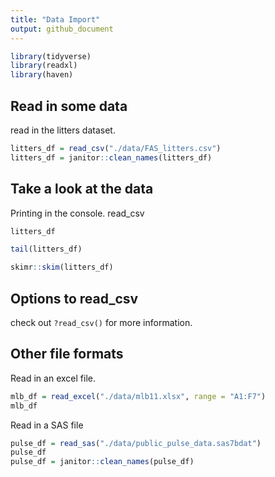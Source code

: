 ```yaml
---
title: "Data Import"
output: github_document
---
```



```r
library(tidyverse)
library(readxl)
library(haven)
```

## Read in some data

read in the litters dataset. 

```r
litters_df = read_csv("./data/FAS_litters.csv")
litters_df = janitor::clean_names(litters_df)
```

## Take a look at the data

Printing in the console. 
read_csv
```r
litters_df
```

```r
tail(litters_df)
```

```r
skimr::skim(litters_df)
```


## Options to read_csv

check out `?read_csv()` for more information. 

## Other file formats

Read in an excel file. 

```r
mlb_df = read_excel("./data/mlb11.xlsx", range = "A1:F7")
mlb_df
```

Read in a SAS file 

```r
pulse_df = read_sas("./data/public_pulse_data.sas7bdat")
pulse_df
pulse_df = janitor::clean_names(pulse_df)
```





